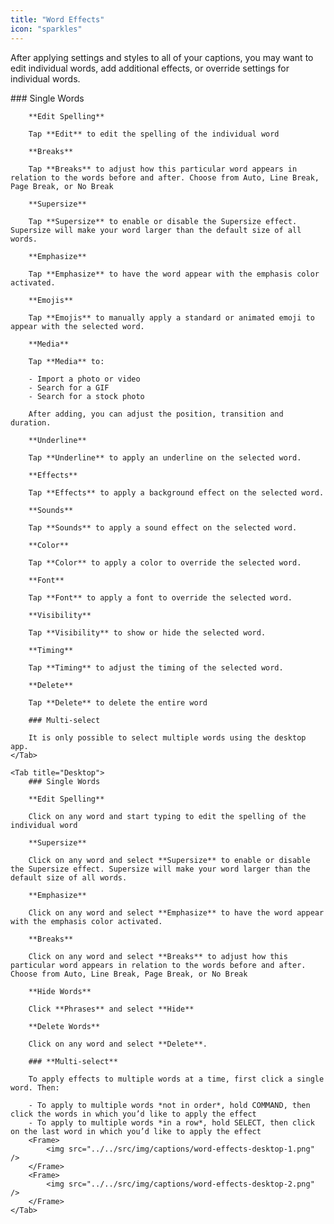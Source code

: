 ```yaml
---
title: "Word Effects"
icon: "sparkles"
---
```


After applying settings and styles to all of your captions, you may want to edit individual words, add additional effects, or override settings for individual words.

<Tabs>
    <Tab title="iOS">
        ### Single Words

        **Edit Spelling**

        Tap **Edit** to edit the spelling of the individual word

        **Breaks**

        Tap **Breaks** to adjust how this particular word appears in relation to the words before and after. Choose from Auto, Line Break, Page Break, or No Break

        **Supersize**

        Tap **Supersize** to enable or disable the Supersize effect. Supersize will make your word larger than the default size of all words.

        **Emphasize**

        Tap **Emphasize** to have the word appear with the emphasis color activated.

        **Emojis**

        Tap **Emojis** to manually apply a standard or animated emoji to appear with the selected word.

        **Media**

        Tap **Media** to:

        - Import a photo or video
        - Search for a GIF
        - Search for a stock photo

        After adding, you can adjust the position, transition and duration.

        **Underline**

        Tap **Underline** to apply an underline on the selected word.

        **Effects**

        Tap **Effects** to apply a background effect on the selected word.

        **Sounds**

        Tap **Sounds** to apply a sound effect on the selected word.

        **Color**

        Tap **Color** to apply a color to override the selected word.

        **Font**

        Tap **Font** to apply a font to override the selected word.

        **Visibility**

        Tap **Visibility** to show or hide the selected word.

        **Timing**

        Tap **Timing** to adjust the timing of the selected word.

        **Delete**

        Tap **Delete** to delete the entire word

        ### Multi-select

        It is only possible to select multiple words using the desktop app.
    </Tab>

    <Tab title="Desktop">
        ### Single Words

        **Edit Spelling**

        Click on any word and start typing to edit the spelling of the individual word

        **Supersize**

        Click on any word and select **Supersize** to enable or disable the Supersize effect. Supersize will make your word larger than the default size of all words.

        **Emphasize**

        Click on any word and select **Emphasize** to have the word appear with the emphasis color activated.

        **Breaks**

        Click on any word and select **Breaks** to adjust how this particular word appears in relation to the words before and after. Choose from Auto, Line Break, Page Break, or No Break

        **Hide Words**

        Click **Phrases** and select **Hide**

        **Delete Words**

        Click on any word and select **Delete**.

        ### **Multi-select**

        To apply effects to multiple words at a time, first click a single word. Then:

        - To apply to multiple words *not in order*, hold COMMAND, then click the words in which you’d like to apply the effect
        - To apply to multiple words *in a row*, hold SELECT, then click on the last word in which you’d like to apply the effect
        <Frame>
            <img src="../../src/img/captions/word-effects-desktop-1.png" />
        </Frame>
        <Frame>
            <img src="../../src/img/captions/word-effects-desktop-2.png" />
        </Frame>
    </Tab>
</Tabs>